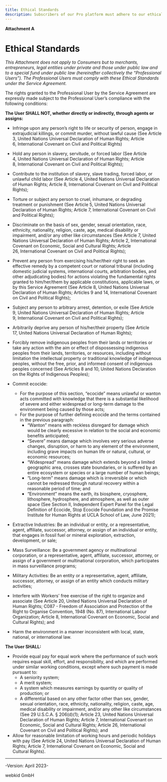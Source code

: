 ```yaml
---
title: Ethical Standards
description: Subscribers of our Pro platform must adhere to our ethical standards.
---
```



<TextOnlyLayout>

**Attachment A**

# Ethical Standards

_This Attachment does not apply to Consumers but to merchants, entrepreneurs, legal entities under private and those under public law and to a special fund under public law (hereinafter collectively the “Professional Users”). The Professional Users must comply with these Ethical Standards under the Service Agreement._

The rights granted to the Professional User by the Service Agreement are expressly made subject to the Professional User’s compliance with the following conditions:

**The User SHALL NOT, whether directly or indirectly, through agents or assigns:**

- Infringe upon any person’s right to life or security of person, engage in extrajudicial killings, or commit murder, without lawful cause (See Article 3, United Nations Universal Declaration of Human Rights; Article 6, International Covenant on Civil and Political Rights)

- Hold any person in slavery, servitude, or forced labor (See Article 4, United Nations Universal Declaration of Human Rights; Article 8, International Covenant on Civil and Political Rights);

- Contribute to the institution of slavery, slave trading, forced labor, or unlawful child labor (See Article 4, United Nations Universal Declaration of Human Rights; Article 8, International Covenant on Civil and Political Rights);

- Torture or subject any person to cruel, inhumane, or degrading treatment or punishment (See Article 5, United Nations Universal Declaration of Human Rights; Article 7, International Covenant on Civil and Political Rights);

- Discriminate on the basis of sex, gender, sexual orientation, race, ethnicity, nationality, religion, caste, age, medical disability or impairment, and/or any other like circumstances (See Article 7, United Nations Universal Declaration of Human Rights; Article 2, International Covenant on Economic, Social and Cultural Rights; Article 26, International Covenant on Civil and Political Rights);

- Prevent any person from exercising his/her/their right to seek an effective remedy by a competent court or national tribunal (including domestic judicial systems, international courts, arbitration bodies, and other adjudicating bodies) for actions violating the fundamental rights granted to him/her/them by applicable constitutions, applicable laws, or by this Service Agreement (See Article 8, United Nations Universal Declaration of Human Rights; Articles 9 and 14, International Covenant on Civil and Political Rights);

- Subject any person to arbitrary arrest, detention, or exile (See Article 9, United Nations Universal Declaration of Human Rights; Article 9, International Covenant on Civil and Political Rights);

- Arbitrarily deprive any person of his/her/their property (See Article 17, United Nations Universal Declaration of Human Rights);

- Forcibly remove indigenous peoples from their lands or territories or take any action with the aim or effect of dispossessing indigenous peoples from their lands, territories, or resources, including without limitation the intellectual property or traditional knowledge of indigenous peoples, without the free, prior, and informed consent of indigenous peoples concerned (See Articles 8 and 10, United Nations Declaration on the Rights of Indigenous Peoples);

- Commit ecocide:

  - For the purpose of this section, “ecocide” means unlawful or wanton acts committed with knowledge that there is a substantial likelihood of severe and either widespread or long-term damage to the environment being caused by those acts;
  - For the purpose of further defining ecocide and the terms contained in the previous paragraph:
    - “Wanton” means with reckless disregard for damage which would be clearly excessive in relation to the social and economic benefits anticipated;
    - “Severe” means damage which involves very serious adverse changes, disruption, or harm to any element of the environment, including grave impacts on human life or natural, cultural, or economic resources;
    - “Widespread” means damage which extends beyond a limited geographic area, crosses state boundaries, or is suffered by an entire ecosystem or species or a large number of human beings;
    - “Long-term” means damage which is irreversible or which cannot be redressed through natural recovery within a reasonable period of time; and
    - “Environment” means the earth, its biosphere, cryosphere, lithosphere, hydrosphere, and atmosphere, as well as outer space (See Section II, Independent Expert Panel for the Legal Definition of Ecocide, Stop Ecocide Foundation and the Promise Institute for Human Rights at UCLA School of Law, June 2021);

- Extractive Industries: Be an individual or entity, or a representative, agent, affiliate, successor, attorney, or assign of an individual or entity, that engages in fossil fuel or mineral exploration, extraction, development, or sale;

- Mass Surveillance: Be a government agency or multinational corporation, or a representative, agent, affiliate, successor, attorney, or assign of a government or multinational corporation, which participates in mass surveillance programs;

- Military Activities: Be an entity or a representative, agent, affiliate, successor, attorney, or assign of an entity which conducts military activities;

- Interfere with Workers' free exercise of the right to organize and associate (See Article 20, United Nations Universal Declaration of Human Rights; C087 - Freedom of Association and Protection of the Right to Organise Convention, 1948 (No. 87), International Labour Organization; Article 8, International Covenant on Economic, Social and Cultural Rights); and

- Harm the environment in a manner inconsistent with local, state, national, or international law.

**The User SHALL:**

- Provide equal pay for equal work where the performance of such work requires equal skill, effort, and responsibility, and which are performed under similar working conditions, except where such payment is made pursuant to:
  - A seniority system;
  - A merit system;
  - A system which measures earnings by quantity or quality of production; or
  - A differential based on any other factor other than sex, gender, sexual orientation, race, ethnicity, nationality, religion, caste, age, medical disability or impairment, and/or any other like circumstances (See 29 U.S.C.A. § 206(d)(1); Article 23, United Nations Universal Declaration of Human Rights; Article 7, International Covenant on Economic, Social and Cultural Rights; Article 26, International Covenant on Civil and Political Rights); and
- Allow for reasonable limitation of working hours and periodic holidays with pay (See Article 24, United Nations Universal Declaration of Human Rights; Article 7, International Covenant on Economic, Social and Cultural Rights).

---

\-Version: April 2023-

webkid GmbH

</TextOnlyLayout>
